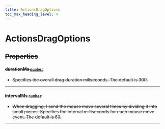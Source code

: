 ```yaml
---
title: ActionsDragOptions
toc_max_heading_level: 4
---
```


# ActionsDragOptions <s generated />

## Properties <s generated />

#### durationMs [`number`]( https://developer.mozilla.org/en-US/docs/Web/JavaScript/Reference/Global_Objects/Number) <s generated />

- Specifies the overall drag duration miliseconds. The default is 300.

<hr class="solid" /> <s generated />

#### intervalMs [`number`]( https://developer.mozilla.org/en-US/docs/Web/JavaScript/Reference/Global_Objects/Number) <s generated />

- When dragging, I send the mouse move several times by dividing it into small pieces. Specifies the interval milliseconds for each mouse move event. The default is 60.

<hr class="solid" /> <s generated />
